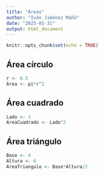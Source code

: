```yaml
---
title: "Áreas"
author: "Iván Jiménez Mañó"
date: "2025-01-31"
output: html_document
---
```


```r
knitr::opts_chunk$set(echo = TRUE)
```

## Área círculo


```r
r <- 0.5
Área <- pi*r^2
```

## Área cuadrado


```r
Lado <- 3
AreaCuadrado <- Lado^2
```

## Área triángulo


```r
Base <- 4
Altura <- 6
AreaTriangulo <- Base*Altura/2
```

